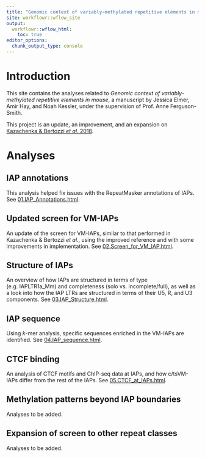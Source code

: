 ```yaml
---
title: "Genomic context of variably-methylated repetitive elements in mouse"
site: workflowr::wflow_site
output:
  workflowr::wflow_html:
    toc: true
editor_options:
  chunk_output_type: console
---
```


# Introduction

This site contains the analyses related to _Genomic context of variably-methylated repetitive elements in mouse_, a manuscript by Jessica Elmer, Amir Hay, and Noah Kessler, under the supervision of Prof. Anne Ferguson-Smith.

This project is an update, an improvement, and an expansion on [Kazachenka & Bertozzi _et al_. 2018](https://doi.org/10.1016/j.cell.2018.09.043).

# Analyses

## IAP annotations

This analysis helped fix issues with the RepeatMasker annotations of IAPs.
See [01.IAP_Annotations.html](01.IAP_Annotations.html).

## Updated screen for VM-IAPs

An update of the screen for VM-IAPs, similar to that performed in Kazachenka & Bertozzi _et al_., using the improved reference and with some improvements in implementation.
See [02.Screen_for_VM_IAP.html](02.Screen_for_VM_IAP.html).

## Structure of IAPs

An overview of how IAPs are structured in terms of type (e.g. IAPLTR1a_Mm) and completeness (solo vs. incomplete/full), as well as a look into how the IAP LTRs are structured in terms of their U5, R, and U3 components.
See [03.IAP_Structure.html](03.IAP_Structure.html).

## IAP sequence

Using _k_-mer analysis, specific sequences enriched in the VM-IAPs are identified.
See [04.IAP_sequence.html](04.IAP_Sequence.html).

## CTCF binding

An analysis of CTCF motifs and ChIP-seq data at IAPs, and how c/tsVM-IAPs differ from the rest of the IAPs.
See [05.CTCF_at_IAPs.html](05.CTCF_at_IAPs.html).

## Methylation patterns beyond IAP boundaries

Analyses to be added.

## Expansion of screen to other repeat classes

Analyses to be added.

